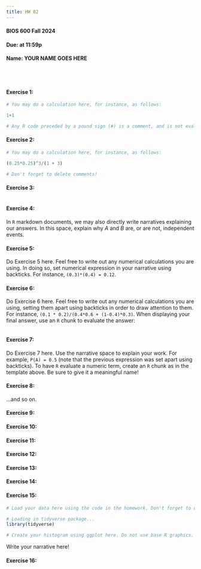 ```yaml
---
title: HW 02
---
```

#### BIOS 600 Fall 2024
#### Due:  at 11:59p
#### Name: YOUR NAME GOES HERE

<br><br>

#### Exercise 1:

```r
# You may do a calculation here, for instance, as follows:

1+1

# Any R code preceded by a pound sign (#) is a comment, and is not evaluated. Delete any R Comments before knitting your document!
```

#### Exercise 2:

```r
# You may do a calculation here, for instance, as follows:

(0.25*0.25)^3/(1 + 3)

# Don't forget to delete comments!
```

#### Exercise 3:

```r

```

#### Exercise 4:

In `R` markdown documents, we may also directly write narratives explaining our answers. In this space, explain why $A$ and $B$ are, or are not, independent events.

#### Exercise 5:

Do Exercise 5 here. Feel free to write out any numerical calculations you are using. In doing so, set numerical expression in your narrative using backticks. For instance, `(0.3)*(0.4) = 0.12`.

#### Exercise 6:

Do Exercise 6 here. Feel free to write out any numerical calculations you are using, setting them apart using backticks in order to draw attention to them. For instance, `(0.1 * 0.2)/(0.4*0.6 + (1-0.4)*0.3)`. When displaying your final answer, use an `R` chunk to evaluate the answer:

```r

```

#### Exercise 7:

Do Exercise 7 here. Use the narrative space to explain your work. For example, `P(A) = 0.5` (note that the previous expression was set apart using backticks). To have `R` evaluate a numeric term, create an `R` chunk as in the template above. Be sure to give it a meaningful name!

#### Exercise 8:

...and so on.

#### Exercise 9:

#### Exercise 10:

#### Exercise 11:

#### Exercise 12:

#### Exercise 13:

#### Exercise 14:

#### Exercise 15:

```r
# Load your data here using the code in the homework. Don't forget to delete this comment!
```

```r
# Loading in tidyverse package...
library(tidyverse)
```

```r
# Create your histogram using ggplot here. Do not use base R graphics.
```

Write your narrative here!

#### Exercise 16:
